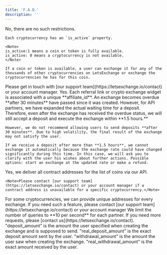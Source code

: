 ```yaml
---
title: 'F.A.Q.'
description: ''
---
```


<Accordion title="Are there any restrictions on the direction of exchanges for some cryptocurrencies ?">
    No, there are no such restrictions.

    Each cryptocurrency has an `is_active` property.

    <Note>
    is_active:1 means a coin or token is fully available.
    is_active: 0 means a cryptocurrency is not available.
    </Note>

    If a coin or token is available, a user can exchange it for any of the thousands of other cryptocurrencies on LetsExchange or exchange the cryptocurrencies he has for this coin.
</Accordion>

<Accordion title="I have generated several referral links (affiliate IDs) in my account. How can I set the custom fee for each of them ?">
    Please get in touch with [our support team](https://letsexchange.io/contact) or your account manager.
</Accordion>

<Accordion title="Are there different affiliate IDs for each referral link ?">
    Yes. Each referral link or crypto exchange widget is associated with a unique **affiliate_id**.
</Accordion>

<Accordion title="What happens after the exchange gets an overdue status ?">
    An exchange becomes overdue **after 30 minutes** have passed since it was created. However, for API partners, we have expanded the actual waiting time for a deposit. Therefore, even after the exchange has received the overdue status, we will still accept a deposit and execute the exchange within **1.5 hours.**

    However, we do not recommend allowing users to send deposits **after 30 minutes**. Due to high volatility, the final result of the exchange may not satisfy the user.

    If we receive a deposit after more than **1.5 hours**, we cannot exchange it automatically because the exchange rate could have changed significantly during this time. In this case, we will ask you to clarify with the user his wishes about further actions. Possible options: start an exchange at the updated rate or make a refund.
</Accordion>

<Accordion title="Can we get smart contract addresses of EVM tokens via API ?">
    Yes, we deliver all contract addresses for the list of coins via our API.

    <Note>Please contact [our support team](https://letsexchange.io/contact) or your account manager if a contract address is unavailable for a specific cryptocurrency.</Note>
</Accordion>

<Accordion title="Can you provide unique addresses for each exchange ?">
    For some cryptocurrencies, we can provide unique addresses for every exchange. If you need such a feature, please contact [our support team](https://letsexchange.io/contact) or your account manager
</Accordion>

<Accordion title="Are there any rate limits for API requests ?">
    We limit the number of queries to **10 per second** for each partner. If you need more requests, please [contact us](https://letsexchange.io/contact).
</Accordion>

<Accordion title="What is the difference between 'deposit amount' and 'real deposit amount' and 'withdrawal amount' and 'real withdrawal amount' ?">
    <Info>"deposit_amount" is the amount the user specified when creating the exchange and is supposed to send.</Info>
    <Info>"real_deposit_amount" is the exact deposit amount sent by the user.</Info>
    <Info>"withdrawal_amount" is the amount the user saw when creating the exchange.</Info>
    <Info>"real_withdrawal_amount" is the exact amount received by the user.</Info>
</Accordion>
